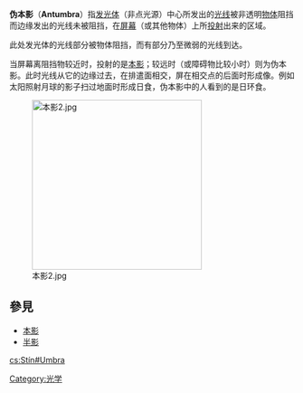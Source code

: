 {{unreferenced|time=2011-05-18T23:03:20+00:00}}
'''伪本影'''（'''Antumbra'''）指[[发光体|发光体]]（非点光源）中心所发出的[[光线|光线]]被非透明[[物体|物体]]阻挡而边缘发出的光线未被阻挡，在[[屏幕|屏幕]]（或其他物体）上所[[投射|投射]]出来的区域。

此处发光体的光线部分被物体阻挡，而有部分乃至微弱的光线到达。

当屏幕离阻挡物较近时，投射的是[[本影|本影]]；较远时（或障碍物比较小时）则为伪本影。此时光线从它的边缘过去，在排遣面相交，屏在相交点的后面时形成像。例如太阳照射月球的影子扫过地面时形成日食，伪本影中的人看到的是日环食。

[[File:本影2.jpg|300px]]

==參見==
*[[本影|本影]]
*[[半影|半影]]

{{光學小作品}}
[[Category:光学|Category:光学]]

[[cs:Stín#Umbra|cs:Stín#Umbra]]